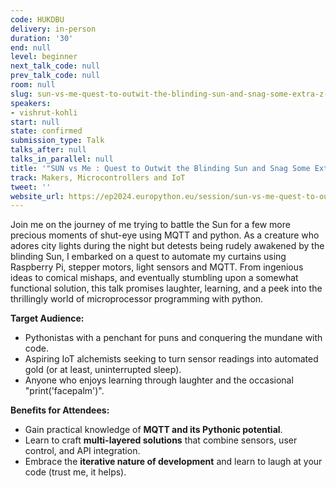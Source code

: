 ```yaml
---
code: HUKDBU
delivery: in-person
duration: '30'
end: null
level: beginner
next_talk_code: null
prev_talk_code: null
room: null
slug: sun-vs-me-quest-to-outwit-the-blinding-sun-and-snag-some-extra-z-s
speakers:
- vishrut-kohli
start: null
state: confirmed
submission_type: Talk
talks_after: null
talks_in_parallel: null
title: '"SUN vs Me : Quest to Outwit the Blinding Sun and Snag Some Extra Z''s"'
track: Makers, Microcontrollers and IoT
tweet: ''
website_url: https://ep2024.europython.eu/session/sun-vs-me-quest-to-outwit-the-blinding-sun-and-snag-some-extra-z-s
---
```


Join me on the journey of me trying to battle the Sun for a few more precious moments of shut-eye using MQTT and python. As a creature who adores city lights during the night but detests being rudely awakened by the blinding Sun, I embarked on a quest to automate my curtains using Raspberry Pi, stepper motors, light sensors and MQTT. From ingenious ideas to comical mishaps, and eventually stumbling upon a somewhat functional solution, this talk promises laughter, learning, and a peek into the thrillingly world of microprocessor programming with python.

**Target Audience:**

- Pythonistas with a penchant for puns and conquering the mundane with code.
- Aspiring IoT alchemists seeking to turn sensor readings into automated gold (or at least, uninterrupted sleep).
- Anyone who enjoys learning through laughter and the occasional "print('facepalm')".

**Benefits for Attendees:**

- Gain practical knowledge of **MQTT and its Pythonic potential**.
- Learn to craft **multi-layered solutions** that combine sensors, user control, and API integration.
- Embrace the **iterative nature of development** and learn to laugh at your code (trust me, it helps).
